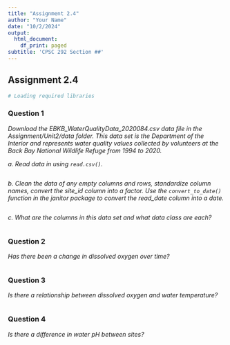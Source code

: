 ```yaml
---
title: "Assignment 2.4"
author: "Your Name"
date: "10/2/2024"
output:
  html_document:
    df_print: paged
subtitle: 'CPSC 292 Section ##'
---
```



## Assignment 2.4

```r
# Loading required libraries

```


### Question 1

*Download the EBKB_WaterQualityData_2020084.csv data file in the Assignment/Unit2/data folder. This data set is the Department of the Interior  \href{https://catalog.data.gov/dataset/water-quality-data-41c5e}{https://catalog.data.gov/dataset/water-quality-data-41c5e} and represents water quality values collected by volunteers at the Back Bay National Wildlife Refuge from 1994 to 2020.*

*a. Read data in using `read.csv()`.*

```r

```

*b. Clean the data of any empty columns and rows, standardize column names, convert the site_id column into a factor. Use the `convert_to_date()` function in the janitor package to convert the read_date column into a date.*

```r

```


*c. What are the columns in this data set and what data class are each?*
```r

```
### Question 2

*Has there been a change in dissolved oxygen over time?*

```r

```



### Question 3

*Is there a relationship between dissolved oxygen and water temperature?*

```r

```




### Question 4

*Is there a difference in water pH between sites?*


```r

```

